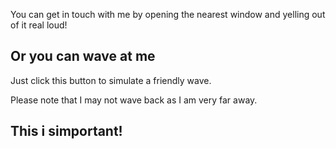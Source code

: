 
You can get in touch with me by opening the nearest window and yelling out of it real loud!

## Or you can wave at me

Just click this button to simulate a friendly wave.

<Wave />

Please note that I may not wave back as I am very far away.

<div style={{ background:'red'}}>

## This i simportant!

</div>

